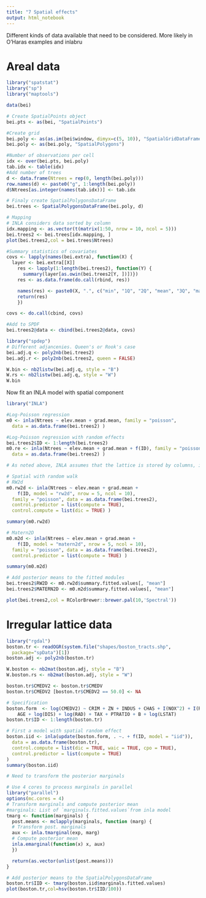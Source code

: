 ```yaml
---
title: "7 Spatial effects"
output: html_notebook
---
```


Different kinds of data available that need to be considered.
More likely in O'Haras examples and inlabru

# Areal data

```r
library("spatstat")
library("sp")
library("maptools")

data(bei)

# Create SpatialPoints object
bei.pts <- as(bei, "SpatialPoints")

#Create grid
bei.poly <- as(as.im(bei$window, dimyx=c(5, 10)), "SpatialGridDataFrame")
bei.poly <- as(bei.poly, "SpatialPolygons")

#Number of observations per cell
idx <- over(bei.pts, bei.poly)
tab.idx <- table(idx)
#Add number of trees
d <- data.frame(Ntrees = rep(0, length(bei.poly)))
row.names(d) <- paste0("g", 1:length(bei.poly))
d$Ntrees[as.integer(names(tab.idx))] <- tab.idx

# Finaly create SpatialPolygonsDataFrame
bei.trees <- SpatialPolygonsDataFrame(bei.poly, d)

# Mapping
# INLA considers data sorted by column
idx.mapping <- as.vector(t(matrix(1:50, nrow = 10, ncol = 5)))
bei.trees2 <- bei.trees[idx.mapping, ]
plot(bei.trees2,col = bei.trees$Ntrees)

#Summary statistics of covariates
covs <- lapply(names(bei.extra), function(X) {
  layer <- bei.extra[[X]]
    res <- lapply(1:length(bei.trees2), function(Y) {
      summary(layer[as.owin(bei.trees2[Y, ])])})
    res <- as.data.frame(do.call(rbind, res))

    names(res) <- paste0(X, ".", c("min", "1Q", "2Q", "mean", "3Q", "max"))
    return(res)
    })

covs <- do.call(cbind, covs)

#Add to SPDF
bei.trees2@data <- cbind(bei.trees2@data, covs)

library("spdep")
# Different adjancenies. Queen's or Rook's case
bei.adj.q <- poly2nb(bei.trees2) 
bei.adj.r <- poly2nb(bei.trees2, queen = FALSE)

W.bin <- nb2listw(bei.adj.q, style = "B")
W.rs <- nb2listw(bei.adj.q, style = "W")
W.bin

```

Now fit an INLA model with spatial component

```r
library("INLA")

#Log-Poisson regression
m0 <- inla(Ntrees ~ elev.mean + grad.mean, family = "poisson",
  data = as.data.frame(bei.trees2) )

#Log-Poisson regression with random effects
bei.trees2$ID <- 1:length(bei.trees2)
m0.re <- inla(Ntrees ~ elev.mean + grad.mean + f(ID), family = "poisson",
  data = as.data.frame(bei.trees2) )

# As noted above, INLA assumes that the lattice is stored by columns, i.e., a vector with the first column, then followed by the second column and so on. Hence, a proper mapping between the spatial object with the data and the data.frame used in the call to inla is required.

# Spatial with random walk
# RW2d
m0.rw2d <- inla(Ntrees ~ elev.mean + grad.mean +
    f(ID, model = "rw2d", nrow = 5, ncol = 10),
  family = "poisson", data = as.data.frame(bei.trees2),
  control.predictor = list(compute = TRUE),
  control.compute = list(dic = TRUE) )

summary(m0.rw2d)

# Matern2D
m0.m2d <- inla(Ntrees ~ elev.mean + grad.mean +
    f(ID, model = "matern2d", nrow = 5, ncol = 10),
  family = "poisson", data = as.data.frame(bei.trees2),
  control.predictor = list(compute = TRUE) )

summary(m0.m2d)

# Add posterior means to the fitted modules
bei.trees2$RW2D <- m0.rw2d$summary.fitted.values[, "mean"]
bei.trees2$MATERN2D <- m0.m2d$summary.fitted.values[, "mean"]

plot(bei.trees2,col = RColorBrewer::brewer.pal(10,'Spectral'))
```

# Irregular lattice data

```r
library("rgdal")
boston.tr <- readOGR(system.file("shapes/boston_tracts.shp",
  package="spData")[1])
boston.adj <- poly2nb(boston.tr)

W.boston <- nb2mat(boston.adj, style = "B") 
W.boston.rs <- nb2mat(boston.adj, style = "W") 

boston.tr$CMEDV2 <- boston.tr$CMEDV
boston.tr$CMEDV2 [boston.tr$CMEDV2 == 50.0] <- NA

# Specification
boston.form  <- log(CMEDV2) ~ CRIM + ZN + INDUS + CHAS + I(NOX^2) + I(RM^2) +
    AGE + log(DIS) + log(RAD) + TAX + PTRATIO + B + log(LSTAT)
boston.tr$ID <- 1:length(boston.tr)

# First a model with spatial random effect
boston.iid <- inla(update(boston.form, . ~. + f(ID, model = "iid")),
  data = as.data.frame(boston.tr),
  control.compute = list(dic = TRUE, waic = TRUE, cpo = TRUE),
  control.predictor = list(compute = TRUE)
)
summary(boston.iid)

# Need to transform the posterior marginals

# Use 4 cores to process marginals in parallel
library("parallel")
options(mc.cores = 4)
# Transform marginals and compute posterior mean
#marginals: List of `marginals.fitted.values`from inla model
tmarg <- function(marginals) {
  post.means <- mclapply(marginals, function (marg) {
  # Transform post. marginals
  aux <- inla.tmarginal(exp, marg)
  # Compute posterior mean
  inla.emarginal(function(x) x, aux)
  })

  return(as.vector(unlist(post.means)))
}

# Add posterior means to the SpatialPolygonsDataFrame
boston.tr$IID <- tmarg(boston.iid$marginals.fitted.values)
plot(boston.tr,col=hsv(boston.tr$IID/100))

```

